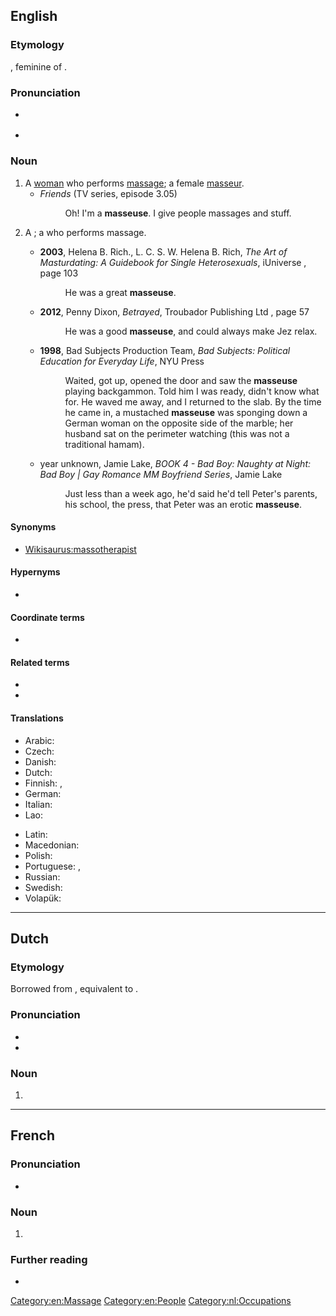 {{also|Masseuse}}
==English==

===Etymology===
{{bor|en|fr|masseuse|withtext=1}}, feminine of {{m|fr|masseur}}.

===Pronunciation===
* {{a|UK}} {{IPA|/maˈsɜːz/|lang=en}}
* {{a|US}} {{IPA|/məˈsuːs/|/məˈsʊz/|lang=en}}

===Noun===
{{head|en|noun|plural|masseuses|masculine|masseur}}

# A [[woman]] who performs [[massage]]; a female [[masseur]].
#* ''Friends'' (TV series, episode 3.05)
#*: Oh! I'm a '''masseuse'''. I give people massages and stuff.
# {{lb|en|nonstandard}} A {{l|en|masseur}}; a {{l|en|man}} who performs massage.
#* '''2003''', Helena B. Rich., L. C. S. W. Helena B. Rich, ''The Art of Masturdating: A Guidebook for Single Heterosexuals'', iUniverse {{ISBN|9780595292578}}, page 103
#*: He was a great '''masseuse'''.
#* '''2012''', Penny Dixon, ''Betrayed'', Troubador Publishing Ltd {{ISBN|9781780883205}}, page 57
#*: He was a good '''masseuse''', and could always make Jez relax.
#* '''1998''', Bad Subjects Production Team, ''Bad Subjects: Political Education for Everyday Life'', NYU Press {{ISBN|9780814757932}}
#*: Waited, got up, opened the door and saw the '''masseuse''' playing backgammon. Told him I was ready, didn&#39;t know what for. He waved me away, and I returned to the slab. By the time he came in, a mustached '''masseuse''' was sponging down a German woman on the opposite side of the marble; her husband sat on the perimeter watching (this was not a traditional hamam).
#* year unknown, Jamie Lake, ''BOOK 4 - Bad Boy: Naughty at Night: Bad Boy | Gay Romance MM Boyfriend Series'', Jamie Lake
#*: Just less than a week ago, he&#39;d said he&#39;d tell Peter&#39;s parents, his school, the press, that Peter was an erotic '''masseuse'''.

====Synonyms====
* [[Wikisaurus:massotherapist]]

====Hypernyms====
* {{l|en|massager}}

====Coordinate terms====
* {{l|en|masseur}}

====Related terms====
* {{l|en|massage}}
* {{l|en|masseur}}

====Translations====
{{trans-top|a female masseur}}
* Arabic: {{t|ar|مُدَلِّكَة|f}}
* Czech: {{t+|cs|masérka|f}}
* Danish: {{t|da|massøse|c}}
* Dutch: {{t+|nl|masseuse|f}}
* Finnish: {{t|fi|hierojatar}}, {{t+|fi|hieroja}}
* German: {{t+|de|Masseurin|f}}
* Italian: {{t|it|massaggiatrice}}
* Lao: {{t|lo|ຫມໍນວດ|sc=Laoo}}
{{trans-mid}}
* Latin: {{t|la|tractātrīx|f}}
* Macedonian: {{t|mk|масерка|f|tr=máserka}}
* Polish: {{t+|pl|masażystka|f}}
* Portuguese: {{t+|pt|massagista|f}}, {{t|pt|massageadora|f}}
* Russian: {{t+|ru|массажи́стка|f}}
* Swedish: {{t+|sv|massös|c}}
* Volapük: {{t|vo|jimasetan}}
{{trans-bottom}}

[[Category:en:Massage]]
[[Category:en:People]]

----

==Dutch==

===Etymology===
Borrowed from {{bor|nl|fr|masseuse|notext=1}}, equivalent to {{af|nl|masseren|-euse}}.

===Pronunciation===
* {{audio|Nl-masseuse.ogg|Audio|lang=nl}}
* {{hyphenation|mas|seu|se|lang=nl}}

===Noun===
{{nl-noun|f|-s|-|m=masseur}}

# {{l|en|masseuse}}

[[Category:nl:Occupations]]

----

==French==

===Pronunciation===
* {{IPA|/masøz/|lang=fr}}

===Noun===
{{fr-noun|f}}

# {{feminine noun of|masseur|lang=fr}}

===Further reading===
* {{R:TLFi}}